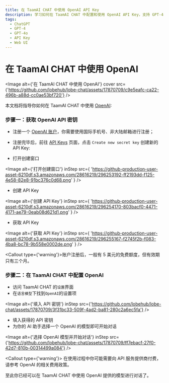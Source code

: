 ```yaml
---
title: 在 TaamAI CHAT 中使用 OpenAI API Key
description: 学习如何在 TaamAI CHAT 中配置和使用 OpenAI API Key，支持 GPT-4o / GPT-4-turbo / GPT-4-vision
tags:
  - ChatGPT
  - GPT-4
  - GPT-4o
  - API Key
  - Web UI
---
```


# 在 TaamAI CHAT 中使用 OpenAI

<Image
  alt={'在 TaamAI CHAT 中使用 OpenAI'}
  cover
  src={'https://github.com/lobehub/lobe-chat/assets/17870709/c9e5eafc-ca22-496b-a88d-cc0ae53bf720'}
/>

本文档将指导你如何在 TaamAI CHAT 中使用 [OpenAI](https://openai.com/):

<Steps>

### 步骤一：获取 OpenAI API 密钥

- 注册一个 [OpenAI 账户](https://platform.openai.com/signup)，你需要使用国际手机号、非大陆邮箱进行注册；
- 注册完毕后，前往 [API Keys](https://platform.openai.com/api-keys) 页面，点击 `Create new secret key` 创建新的 API Key:

- 打开创建窗口

<Image
  alt={'打开创建窗口'}
  inStep
  src={
    'https://github-production-user-asset-6210df.s3.amazonaws.com/28616219/296253192-ff2193dd-f125-4e58-82e8-91bc376c0d68.png'
  }
/>

- 创建 API Key

<Image
  alt={'创建 API Key'}
  inStep
  src={
    'https://github-production-user-asset-6210df.s3.amazonaws.com/28616219/296254170-803bacf0-4471-4171-ae79-0eab08d621d1.png'
  }
/>

- 获取 API Key

<Image
  alt={'获取 API Key'}
  inStep
  src={
    'https://github-production-user-asset-6210df.s3.amazonaws.com/28616219/296255167-f2745f2b-f083-4ba8-bc78-9b558e0002de.png'
  }
/>

<Callout type={'warning'}>账户注册后，一般有 5 美元的免费额度，但有效期只有三个月。</Callout>

### 步骤二：在 TaamAI CHAT 中配置 OpenAI

- 访问 TaamAI CHAT 的`设置`界面
- 在`语言模型`下找到`OpenAI`的设置项

<Image
  alt={'填入 API 密钥'}
  inStep
  src={'https://github.com/lobehub/lobe-chat/assets/17870709/3f31bc33-509f-4ad2-ba81-280c2a6ec5fa'}
/>

- 填入获得的 API 密钥
- 为你的 AI 助手选择一个 OpenAI 的模型即可开始对话

<Image
  alt={'选择 OpenAI 模型并开始对话'}
  inStep
  src={'https://github.com/lobehub/lobe-chat/assets/17870709/ff7ebacf-27f0-42d7-810b-00314499a084'}
/>

<Callout type={'warning'}>
  在使用过程中你可能需要向 API 服务提供商付费，请参考 OpenAI 的相关费用政策。
</Callout>

</Steps>

至此你已经可以在 TaamAI CHAT 中使用 OpenAI 提供的模型进行对话了。
